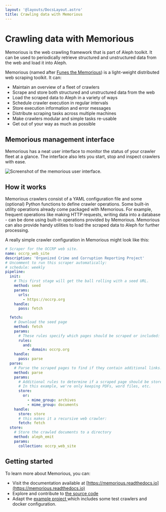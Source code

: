 ```yaml
---
layout: '@layouts/DocsLayout.astro'
title: Crawling data with Memorious
---
```


# Crawling data with Memorious

<p class="lead">
  Memorious is the web crawling framework that is part of Aleph toolkit. It can
  be used to periodically retrieve structured and unstructured data from the web
  and load it into Aleph.
</p>

Memorious (named after [Funes the Memorious](https://en.wikipedia.org/wiki/Funes_the_Memorious)) is a light-weight distributed web scraping toolkit. It can:

- Maintain an overview of a fleet of crawlers
- Scrape and store both structured and unstructured data from the web
- Load the scraped data to Aleph in a variety of ways
- Schedule crawler execution in regular intervals
- Store execution information and error messages
- Distribute scraping tasks across multiple machines
- Make crawlers modular and simple tasks re-usable
- Get out of your way as much as possible

## Memorious management interface

Memorious has a neat user interface to monitor the status of your crawler fleet at a glance. The interface also lets you start, stop and inspect crawlers with ease.

<Image
  src="/assets/memorious-ui.png"
  alt="Screenshot of the memorious user interface."
/>

## How it works

Memorious crawlers consist of a YAML configuration file and some (optional) Python functions to define crawler operations. Some built-in utility operations already come packaged with Memorious. For example, frequent operations like making HTTP requests, writing data into a database - can be done using built-in operations provided by Memorious. Memorious can also provide handy utilities to load the scraped data to Aleph for further processing.

A really simple crawler configuration in Memorious might look like this:

```yaml
# Scraper for the OCCRP web site.
name: occrp_web_site
description: 'Organized Crime and Corruption Reporting Project'
# Uncomment to run this scraper automatically:
# schedule: weekly
pipeline:
  init:
    # This first stage will get the ball rolling with a seed URL.
    method: seed
    params:
      urls:
        - https://occrp.org
    handle:
      pass: fetch

  fetch:
    # Download the seed page
    method: fetch
    params:
      # These rules specify which pages should be scraped or included:
      rules:
        and:
          - domain: occrp.org
    handle:
      pass: parse
  parse:
    # Parse the scraped pages to find if they contain additional links.
    method: parse
    params:
      # Additional rules to determine if a scraped page should be stored or not.
      # In this example, we're only keeping PDFs, word files, etc.
      store:
        or:
          - mime_group: archives
          - mime_group: documents
    handle:
      store: store
      # this makes it a recursive web crawler:
      fetch: fetch
  store:
    # Store the crawled documents to a directory
    method: aleph_emit
    params:
      collection: occrp_web_site
```

## Getting started

To learn more about Memorious, you can:

- Visit the documentation available at [https://memorious.readthedocs.io](https://memorious.readthedocs.io)
- Explore and contribute to [the source code](https://github.com/alephdata/visdesktop)
- Adapt the [example project ](https://github.com/alephdata/memorious/tree/master/example)which includes some test crawlers and docker configuration.
